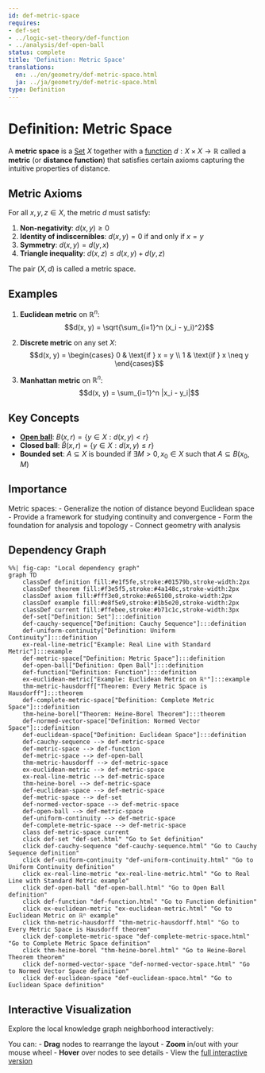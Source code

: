 ```yaml
---
id: def-metric-space
requires:
- def-set
- ../logic-set-theory/def-function
- ../analysis/def-open-ball
status: complete
title: 'Definition: Metric Space'
translations:
  en: ../en/geometry/def-metric-space.html
  ja: ../ja/geometry/def-metric-space.html
type: Definition
---
```


# Definition: Metric Space {#def-metric-space}

A **metric space** is a [Set](../logic-set-theory/def-set.qmd) $X$ together with a [function](../logic-set-theory/def-function.qmd) $d: X \times X \to \mathbb{R}$ called a **metric** (or **distance function**) that satisfies certain axioms capturing the intuitive properties of distance.

## Metric Axioms

For all $x, y, z \in X$, the metric $d$ must satisfy:

1. **Non-negativity**: $d(x, y) \geq 0$
2. **Identity of indiscernibles**: $d(x, y) = 0$ if and only if $x = y$
3. **Symmetry**: $d(x, y) = d(y, x)$
4. **Triangle inequality**: $d(x, z) \leq d(x, y) + d(y, z)$

The pair $(X, d)$ is called a metric space.

## Examples

1. **Euclidean metric** on $\mathbb{R}^n$:
   $$d(x, y) = \sqrt{\sum_{i=1}^n (x_i - y_i)^2}$$

2. **Discrete metric** on any set $X$:
   $$d(x, y) = \begin{cases} 0 & \text{if } x = y \\ 1 & \text{if } x \neq y \end{cases}$$

3. **Manhattan metric** on $\mathbb{R}^n$:
   $$d(x, y) = \sum_{i=1}^n |x_i - y_i|$$

## Key Concepts

- **[Open ball](../analysis/def-open-ball.qmd)**: $B(x, r) = \{y \in X : d(x, y) < r\}$
- **Closed ball**: $\bar{B}(x, r) = \{y \in X : d(x, y) \leq r\}$
- **Bounded set**: $A \subseteq X$ is bounded if $\exists M > 0, x_0 \in X$ such that $A \subseteq B(x_0, M)$

## Importance

Metric spaces:
- Generalize the notion of distance beyond Euclidean space
- Provide a framework for studying continuity and convergence
- Form the foundation for analysis and topology
- Connect geometry with analysis

## Dependency Graph

```mermaid
%%| fig-cap: "Local dependency graph"
graph TD
    classDef definition fill:#e1f5fe,stroke:#01579b,stroke-width:2px
    classDef theorem fill:#f3e5f5,stroke:#4a148c,stroke-width:2px
    classDef axiom fill:#fff3e0,stroke:#e65100,stroke-width:2px
    classDef example fill:#e8f5e9,stroke:#1b5e20,stroke-width:2px
    classDef current fill:#ffebee,stroke:#b71c1c,stroke-width:3px
    def-set["Definition: Set"]:::definition
    def-cauchy-sequence["Definition: Cauchy Sequence"]:::definition
    def-uniform-continuity["Definition: Uniform Continuity"]:::definition
    ex-real-line-metric["Example: Real Line with Standard Metric"]:::example
    def-metric-space["Definition: Metric Space"]:::definition
    def-open-ball["Definition: Open Ball"]:::definition
    def-function["Definition: Function"]:::definition
    ex-euclidean-metric["Example: Euclidean Metric on ℝⁿ"]:::example
    thm-metric-hausdorff["Theorem: Every Metric Space is Hausdorff"]:::theorem
    def-complete-metric-space["Definition: Complete Metric Space"]:::definition
    thm-heine-borel["Theorem: Heine-Borel Theorem"]:::theorem
    def-normed-vector-space["Definition: Normed Vector Space"]:::definition
    def-euclidean-space["Definition: Euclidean Space"]:::definition
    def-cauchy-sequence --> def-metric-space
    def-metric-space --> def-function
    def-metric-space --> def-open-ball
    thm-metric-hausdorff --> def-metric-space
    ex-euclidean-metric --> def-metric-space
    ex-real-line-metric --> def-metric-space
    thm-heine-borel --> def-metric-space
    def-euclidean-space --> def-metric-space
    def-metric-space --> def-set
    def-normed-vector-space --> def-metric-space
    def-open-ball --> def-metric-space
    def-uniform-continuity --> def-metric-space
    def-complete-metric-space --> def-metric-space
    class def-metric-space current
    click def-set "def-set.html" "Go to Set definition"
    click def-cauchy-sequence "def-cauchy-sequence.html" "Go to Cauchy Sequence definition"
    click def-uniform-continuity "def-uniform-continuity.html" "Go to Uniform Continuity definition"
    click ex-real-line-metric "ex-real-line-metric.html" "Go to Real Line with Standard Metric example"
    click def-open-ball "def-open-ball.html" "Go to Open Ball definition"
    click def-function "def-function.html" "Go to Function definition"
    click ex-euclidean-metric "ex-euclidean-metric.html" "Go to Euclidean Metric on ℝⁿ example"
    click thm-metric-hausdorff "thm-metric-hausdorff.html" "Go to Every Metric Space is Hausdorff theorem"
    click def-complete-metric-space "def-complete-metric-space.html" "Go to Complete Metric Space definition"
    click thm-heine-borel "thm-heine-borel.html" "Go to Heine-Borel Theorem theorem"
    click def-normed-vector-space "def-normed-vector-space.html" "Go to Normed Vector Space definition"
    click def-euclidean-space "def-euclidean-space.html" "Go to Euclidean Space definition"
```

## Interactive Visualization

Explore the local knowledge graph neighborhood interactively:

::: {.graph-viz data-id="def-metric-space" data-width="700" data-height="500"}
:::

You can:
- **Drag** nodes to rearrange the layout
- **Zoom** in/out with your mouse wheel
- **Hover** over nodes to see details
- View the [full interactive version](../../output/interactive/en/def-metric-space.html){target="_blank"}
